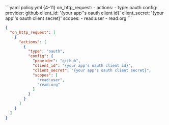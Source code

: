 <CodeGroup>
```yaml policy.yml {4-11}
on_http_request:
  - actions:
      - type: oauth
        config:
          provider: github
          client_id: '{your app''s oauth client id}'
          client_secret: '{your app''s oauth client secret}'
          scopes:
            - read:user
            - read:org
```

```json policy.json {5-16}
{
  "on_http_request": [
    {
      "actions": [
        {
          "type": "oauth",
          "config": {
            "provider": "github",
            "client_id": "{your app's oauth client id}",
            "client_secret": "{your app's oauth client secret}",
            "scopes": [
              "read:user",
              "read:org"
            ]
          }
        }
      ]
    }
  ]
}
```
</CodeGroup>
